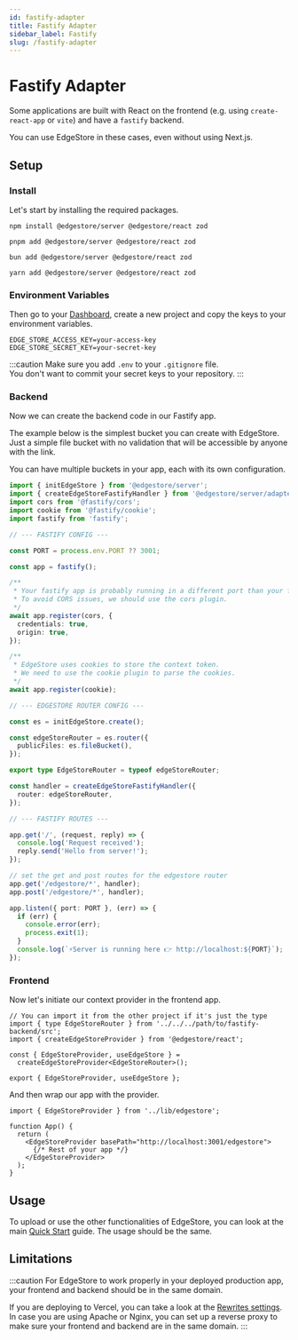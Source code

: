 ```yaml
---
id: fastify-adapter
title: Fastify Adapter
sidebar_label: Fastify
slug: /fastify-adapter
---
```



# Fastify Adapter

Some applications are built with React on the frontend (e.g. using `create-react-app` or `vite`) and have a `fastify` backend.

You can use EdgeStore in these cases, even without using Next.js.

## Setup

### Install

Let's start by installing the required packages.

<Tabs>
<TabItem value="npm" label="npm">

```shell
npm install @edgestore/server @edgestore/react zod
```

</TabItem>
<TabItem value="pnpm" label="pnpm">

```shell
pnpm add @edgestore/server @edgestore/react zod
```

</TabItem>
<TabItem value="bun" label="bun">

```shell
bun add @edgestore/server @edgestore/react zod
```

</TabItem>
<TabItem value="yarn" label="yarn">

```shell
yarn add @edgestore/server @edgestore/react zod
```

</TabItem>
</Tabs>

### Environment Variables

Then go to your [Dashboard](https://dashboard.edgestore.dev), create a new project and copy the keys to your environment variables.

```shell title=".env"
EDGE_STORE_ACCESS_KEY=your-access-key
EDGE_STORE_SECRET_KEY=your-secret-key
```

:::caution
Make sure you add `.env` to your `.gitignore` file. <br />
You don't want to commit your secret keys to your repository.
:::

### Backend

Now we can create the backend code in our Fastify app.

The example below is the simplest bucket you can create with EdgeStore. Just a simple file bucket with no validation that will be accessible by anyone with the link.

You can have multiple buckets in your app, each with its own configuration.

```ts
import { initEdgeStore } from '@edgestore/server';
import { createEdgeStoreFastifyHandler } from '@edgestore/server/adapters/fastify';
import cors from '@fastify/cors';
import cookie from '@fastify/cookie';
import fastify from 'fastify';

// --- FASTIFY CONFIG ---

const PORT = process.env.PORT ?? 3001;

const app = fastify();

/**
 * Your fastify app is probably running in a different port than your frontend app.
 * To avoid CORS issues, we should use the cors plugin.
 */
await app.register(cors, {
  credentials: true,
  origin: true,
});

/**
 * EdgeStore uses cookies to store the context token.
 * We need to use the cookie plugin to parse the cookies.
 */
await app.register(cookie);

// --- EDGESTORE ROUTER CONFIG ---

const es = initEdgeStore.create();

const edgeStoreRouter = es.router({
  publicFiles: es.fileBucket(),
});

export type EdgeStoreRouter = typeof edgeStoreRouter;

const handler = createEdgeStoreFastifyHandler({
  router: edgeStoreRouter,
});

// --- FASTIFY ROUTES ---

app.get('/', (request, reply) => {
  console.log('Request received');
  reply.send('Hello from server!');
});

// set the get and post routes for the edgestore router
app.get('/edgestore/*', handler);
app.post('/edgestore/*', handler);

app.listen({ port: PORT }, (err) => {
  if (err) {
    console.error(err);
    process.exit(1);
  }
  console.log(`⚡Server is running here 👉 http://localhost:${PORT}`);
});
```

### Frontend

Now let's initiate our context provider in the frontend app.

```tsx title="src/lib/edgestore.ts"
// You can import it from the other project if it's just the type
import { type EdgeStoreRouter } from '../../../path/to/fastify-backend/src';
import { createEdgeStoreProvider } from '@edgestore/react';

const { EdgeStoreProvider, useEdgeStore } =
  createEdgeStoreProvider<EdgeStoreRouter>();

export { EdgeStoreProvider, useEdgeStore };
```

And then wrap our app with the provider.

```tsx {0, 4, 6} title="src/App.tsx"
import { EdgeStoreProvider } from '../lib/edgestore';

function App() {
  return (
    <EdgeStoreProvider basePath="http://localhost:3001/edgestore">
      {/* Rest of your app */}
    </EdgeStoreProvider>
  );
}
```

## Usage

To upload or use the other functionalities of EdgeStore, you can look at the main [Quick Start](../main/quick-start.mdx) guide. The usage should be the same.

## Limitations

:::caution
For EdgeStore to work properly in your deployed production app, your frontend and backend should be in the same domain.

If you are deploying to Vercel, you can take a look at the [Rewrites settings](https://vercel.com/docs/edge-network/rewrites). In case you are using Apache or Nginx, you can set up a reverse proxy to make sure your frontend and backend are in the same domain.
:::